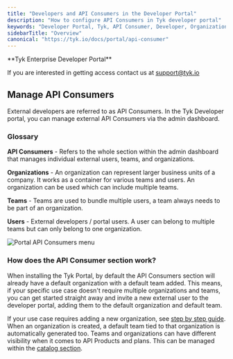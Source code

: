 ```yaml
---
title: "Developers and API Consumers in the Developer Portal"
description: "How to configure API Consumers in Tyk developer portal"
keywords: "Developer Portal, Tyk, API Consumer, Developer, Organization, Invite Codes, Consumer Registration"
sidebarTitle: "Overview"
canonical: "https://tyk.io/docs/portal/api-consumer"
---
```



<Note>
**Tyk Enterprise Developer Portal**

If you are interested in getting access contact us at [support@tyk.io](<mailto:support@tyk.io?subject=Tyk Enterprise Portal Beta>)
</Note>


## Manage API Consumers

External developers are referred to as API Consumers. In the Tyk Developer portal, you can manage external API Consumers via the admin dashboard.

### Glossary

**API Consumers** - Refers to the whole section within the admin dashboard that manages individual external users, teams, and organizations.

**Organizations** - An organization can represent larger business units of a company. It works as a container for various teams and users. An organization can be used which can include multiple teams.

**Teams** - Teams are used to bundle multiple users, a team always needs to be part of an organization.

**Users** - External developers / portal users. A user can belong to multiple teams but can only belong to one organization.

<img src="/img/dashboard/portal-management/enterprise-portal/api-consumers-menu.png" alt="Portal API Consumers menu" />

### How does the API Consumer section work?

When installing the Tyk Portal, by default the API Consumers section will already have a default organization with a default team added. This means, if your specific use case doesn't require multiple organizations and teams, you can get started straight away and invite a new external user to the developer portal, adding them to the default organization and default team.

If your use case requires adding a new organization, see [step by step guide](/5.8/tyk-stack/tyk-developer-portal/enterprise-developer-portal/managing-access/manage-api-consumer-organisations). When an organization is created, a default team tied to that organization is automatically generated too. Teams and organizations can have different visibility when it comes to API Products and plans. This can be managed within the [catalog section](/5.8/tyk-stack/tyk-developer-portal/enterprise-developer-portal/managing-access/manage-catalogues#create-a-new-catalog).
